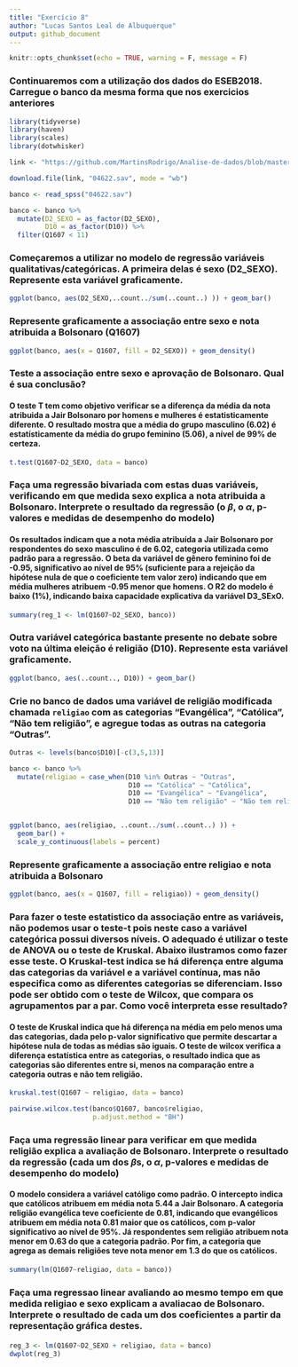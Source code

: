 ---
title: "Exercício 8"
author: "Lucas Santos Leal de Albuquerque"
output: github_document
---

```{r setup, include=FALSE}
knitr::opts_chunk$set(echo = TRUE, warning = F, message = F)
```

### Continuaremos com a utilização dos dados do ESEB2018. Carregue o banco da mesma forma que nos exercicios anteriores

```{r}
library(tidyverse)
library(haven)
library(scales)
library(dotwhisker)

link <- "https://github.com/MartinsRodrigo/Analise-de-dados/blob/master/04622.sav?raw=true"

download.file(link, "04622.sav", mode = "wb")

banco <- read_spss("04622.sav") 

banco <- banco %>%
  mutate(D2_SEXO = as_factor(D2_SEXO),
         D10 = as_factor(D10)) %>%
  filter(Q1607 < 11)
```

### Começaremos a utilizar no modelo de regressão variáveis qualitativas/categóricas. A primeira delas é sexo (D2_SEXO). Represente esta variável graficamente.
```{r}
ggplot(banco, aes(D2_SEXO,..count../sum(..count..) )) + geom_bar()
```


### Represente graficamente a associação entre sexo e nota atribuida a Bolsonaro (Q1607)
```{r}
ggplot(banco, aes(x = Q1607, fill = D2_SEXO)) + geom_density()
```



### Teste a associação entre sexo e aprovação de Bolsonaro. Qual é sua conclusão?

#### O teste T tem como objetivo verificar se a diferença da média da nota atribuida a Jair Bolsonaro por homens e mulheres é estatisticamente diferente. O resultado mostra que a média do grupo masculino (6.02) é estatísticamente da média do grupo feminino (5.06), a nível de 99% de certeza.
```{r}
t.test(Q1607~D2_SEXO, data = banco)
```



### Faça uma regressão bivariada com estas duas variáveis, verificando em que medida sexo explica a nota atribuida a Bolsonaro. Interprete o resultado da regressão (o $\beta$, o $\alpha$, p-valores e medidas de desempenho do modelo)

#### Os resultados indicam que a nota média atribuída a Jair Bolsonaro por respondentes do sexo masculino é de 6.02, categoria utilizada como padrão para a regressão. O beta da variável de gênero feminino foi de -0.95, significativo ao nível de 95% (suficiente para a rejeição da hipótese nula de que o coeficiente tem valor zero) indicando que em média mulheres atribuem -0.95 menor que homens. O R2 do modelo é baixo (1%), indicando baixa capacidade explicativa da variável D3_SExO.

```{r}
summary(reg_1 <- lm(Q1607~D2_SEXO, banco))
```


### Outra variável categórica bastante presente no debate sobre voto na última eleição é religião (D10). Represente esta variável graficamente.
```{r}
ggplot(banco, aes(..count.., D10)) + geom_bar()

```


### Crie no banco de dados uma variável de religião modificada chamada `religiao` com as categorias "Evangélica", "Católica", "Não tem religião", e agregue todas as outras na categoria "Outras".

```{r}
Outras <- levels(banco$D10)[-c(3,5,13)]

banco <- banco %>%
  mutate(religiao = case_when(D10 %in% Outras ~ "Outras",
                              D10 == "Católica" ~ "Católica",
                              D10 == "Evangélica" ~ "Evangélica",
                              D10 == "Não tem religião" ~ "Não tem religião"))


ggplot(banco, aes(religiao, ..count../sum(..count..) )) +
  geom_bar() +
  scale_y_continuous(labels = percent)
```

### Represente graficamente a associação entre religiao e nota atribuida a Bolsonaro 
```{r}
ggplot(banco, aes(x = Q1607, fill = religiao)) + geom_density()

```


### Para fazer o teste estatistico da associação entre as variáveis, não podemos usar o teste-t pois neste caso a variável categórica possui diversos níveis. O adequado é utilizar o teste de ANOVA ou o teste de Kruskal. Abaixo ilustramos como fazer esse teste. O Kruskal-test indica se há diferença entre alguma das categorias da variável e a variável contínua, mas não especifica como as diferentes categorias se diferenciam. Isso pode ser obtido com o teste de Wilcox, que compara os agrupamentos par a par. Como você interpreta esse resultado?


#### O teste de Kruskal indica que há diferença na média em pelo menos uma das categorias, dada pelo p-valor significativo que permite descartar a hipótese nula de todas as médias são iguais. O teste de wilcox verifica a diferença estatística entre as categorias, o resultado indica que as categorias são diferentes entre si, menos na comparação entre a categoria outras e não tem religião.

```{r}
kruskal.test(Q1607 ~ religiao, data = banco)

pairwise.wilcox.test(banco$Q1607, banco$religiao,
                     p.adjust.method = "BH")
```

### Faça uma regressão linear para verificar em que medida religião explica a avaliação de Bolsonaro. Interprete o resultado da regressão (cada um dos $\beta$s, o $\alpha$, p-valores e medidas de desempenho do modelo)
#### O modelo considera a variável católigo como padrão. O intercepto indica que católicos atribuem em média nota 5.44 a Jair Bolsonaro. A categoria religião evangélica teve coeficiente de 0.81, indicando que evangélicos atribuem em média nota 0.81 maior que os católicos, com p-valor significativo ao nível de 95%. Já respondentes sem religião atribuem nota menor em 0.63 do que a categoria padrão. Por fim, a categoria que agrega as demais religiões teve nota menor em 1.3 do que os católicos.


```{r}
summary(lm(Q1607~religiao, data = banco))
```


### Faça uma regressao linear avaliando ao mesmo tempo em que medida religiao e sexo explicam a avaliacao de Bolsonaro. Interprete o resultado de cada um dos coeficientes a partir da representação gráfica destes.

#### 
```{r}
reg_3 <- lm(Q1607~D2_SEXO + religiao, data = banco)
dwplot(reg_3)

```
